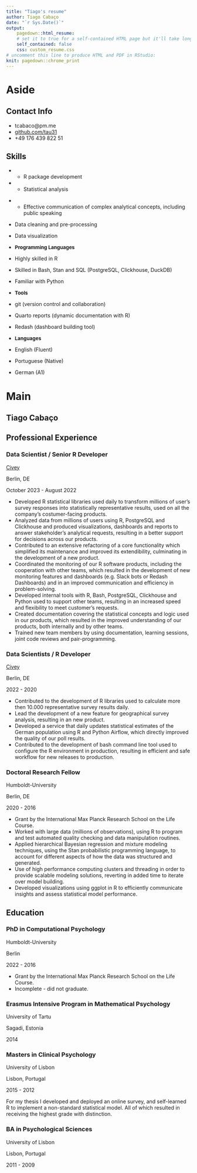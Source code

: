 ```yaml
---
title: "Tiago's resume"
author: Tiago Cabaço
date: "`r Sys.Date()`"
output:
    pagedown::html_resume:
    # set it to true for a self-contained HTML page but it'll take longer to render
    self_contained: false
    css: custom_resume.css
# uncomment this line to produce HTML and PDF in RStudio:
knit: pagedown::chrome_print
---
```


Aside
================================================================================


Contact Info {#contact}
--------------------------------------------------------------------------------

- <i class="fa fa-envelope"></i> tcabaco@pm.me
- <i class="fa fa-github"></i> [github.com/tau31](https://github.com/tau31)
- <i class="fa fa-phone"></i> +49 176 439 822 51


Skills {#skills}
--------------------------------------------------------------------------------
<!-- - <span style = "font-size:8pt">(Legend: </span> -->
<!-- <span style="font-size: 8pt; text-decoration:underline; text-decoration-color: #3491b4">Self-taught</span>  -->
<!-- <span style="font-size: 8pt">/</span>  -->
<!-- <span style="font-size: 8pt; text-decoration:underline; text-decoration-color: #b47d34">Mentored</span> -->
<!-- <span style = "font-size:8pt">)</span> -->

- - R package development

- - Statistical analysis

<!-- - - <span style="text-decoration:underline; text-decoration-color: #b47d34">Bayesian inference</span> -->

<!-- - - <span style="text-decoration:underline; text-decoration-color: #b47d34">Probabilistic programming</span> -->
<!-- - Probabilistic programming -->

- - Effective communication of complex analytical concepts, including public speaking

<!-- - - <span style="text-decoration:underline; text-decoration-color: #3491b4">Data cleaning</span>  -->
<!-- and <span style="text-decoration:underline; text-decoration-color: #3491b4">pre-processing</span> -->
- Data cleaning and pre-processing

<!-- - - <span style="text-decoration:underline; text-decoration-color: #3491b4">Data visualization</span> -->
- Data visualization

- <span style="font-size:10pt">**Programming Languages**</span>

<!-- - Highly skilled in <span style="text-decoration:underline; text-decoration-color: #3491b4">R</span>, <span style="text-decoration:underline; text-decoration-color: #b47d34">Stan</span> and <span style="text-decoration:underline; text-decoration-color: #3491b4">Latex</span> -->

- Highly skilled in R 

<!-- - Skilled in <span style="text-decoration:underline; text-decoration-color: #3491b4">Bash</span> and PostgreSQL -->

- Skilled in Bash, Stan and SQL (PostgreSQL, Clickhouse, DuckDB)

- Familiar with Python
<!-- Tools {#skills} -->
<!-- -------------------------------------------------------------------------------- -->

- <span style="font-size:10pt">**Tools**</span>

- git (version control and collaboration)
- Quarto reports (dynamic documentation with R)
- Redash (dashboard building tool)

<!-- - <span style="text-decoration:underline; text-decoration-color: #3491b4">Git</span> (version control and collaboration)  -->
<!-- - <span style="text-decoration:underline; text-decoration-color: #3491b4">Quarto reports</span> (dynamic documentation with R) -->

<!-- Languages {#skills} -->
<!-- -------------------------------------------------------------------------------- -->

- <span style="font-size:10pt">**Languages**</span>

- English (Fluent)
- Portuguese (Native)
- German (A1)


Main 
================================================================================

Tiago Cabaço {#title}
--------------------------------------------------------------------------------
<!-- ### About me -->
<!-- I hold a Master degree in Psychology and I am a Data Scientist that uses tools like R, SQL, Python and Bash. -->

<!-- I enjoy the challenges of processing and exploring complex data, and I use statistics to  -->
<!-- uncover findings and insights. -->

<!-- I welcome the collaboration with colleagues and I am very driven to adjust to each audience when communicating -->
<!-- findings and results. -->

<!-- Being able to dive deep into new topics and learn new technologies, is something that is very dear to me.  -->

<!-- I am looking for an opportunity where I can use my skills to make a difference in people's life and in our society. -->

Professional Experience {data-icon=laptop}
--------------------------------------------------------------------------------

### Data Scientist / Senior R Developer

[Civey](https://civey.com/) 

Berlin, DE

October 2023 - August 2022

- Developed R statistical libraries used daily to transform millions of user's survey responses 
into statistically representative results, used on all the company's costumer-facing products. 
- Analyzed data from millions of users using R, PostgreSQL and Clickhouse and produced visualizations, 
dashboards and reports to answer stakeholder's analytical requests, resulting in a better support for decisions 
across our products.
- Contributed to an extensive refactoring of a core functionality which
simplified its maintenance and improved its extendibility, culminating in the development of a new
product. 
- Coordinated the monitoring of our R software products, including the cooperation with 
other teams, which resulted in the development of new monitoring features and dashboards (e.g. Slack bots or 
Redash Dashboards) and in an improved communication and efficiency in problem-solving. 
- Developed internal tools with R, Bash, PostgreSQL, Clickhouse and Python used to support other teams,
resulting in an increased speed and flexibility to meet customer's requests. 
- Created documentation covering the statistical concepts and logic used in our products, which resulted in the 
improved understanding of our products, both internally and by other teams. 
- Trained new team members by using documentation, learning sessions, joint code reviews and 
pair-programming.

### Data Scientists / R Developer

[Civey](https://civey.com/) 

Berlin, DE

2022 - 2020

- Contributed to the development of R libraries used to calculate more then 10.000 representative survey 
results daily.  
- Lead the development of a new feature for geographical survey analysis, resulting in an new product. 
- Developed a service that daily updates statistical estimates of the German population using R and Python Airflow, 
which directly improved the quality of our poll results.  
- Contributed to the development of bash command line tool used to configure the R environment in production, resulting 
in efficient and safe workflow for new releases to production.   

### Doctoral Research Fellow

Humboldt-University 

Berlin, DE

2020 - 2016

- Grant by the International Max Planck Research School on the Life Course.
- Worked with large data (millions of observations), using R to program and test automated quality checking and data manipulation routines.  
- Applied hierarchical Bayesian regression and mixture modeling techniques, using the Stan probabilistic programming language, to account for different aspects of how the data was structured and generated.
- Use of high performance computing clusters and threading in order to provide scalable modeling solutions, reverting in added time to iterate over model building. 
- Developed visualizations using ggplot in R to efficiently communicate insights and assess statistical model performance.

<!-- ### Research Trainee   -->

<!-- Psychological methods group -->

<!-- University of Amsterdam, NL -->

<!-- 2016 - 2015 -->

<!-- - Created, maintained an archival data base with historical events from the Psychometric Society, resulting in a publication.  -->
<!-- - Developed R based animated network visualizations of sequences of historical events.  -->


<!-- ### Telemarketer -->

<!-- Yourvoice Contact Solutions lda -->

<!-- Lisbon, Portugal -->

<!-- 2015 - 2014 -->

<!-- - Acquired a goal-orientation attitude and skills needed to work in a fast-paced and high pressure role, as demonstrated by being in the 'Top 5' employees for successive months. -->

<!-- ### Psychologist, intern -->

<!-- Center for Family  and Parental Support -->

<!-- Barreiro, Portugal -->

<!-- 2014 - 2013 -->

<!-- - Developed inter-disciplinary team work and project management skills by conducting community interventional events. -->


<!-- ### Research Consultant -->

<!-- Freelance -->

<!-- Lisbon, Portugal -->

<!-- 2014 - 2012 -->

<!-- - Consulted several research projects by supporting data analysis projects, and by conducting and translating structured interviews. -->


<!-- ### Librarian -->

<!-- Library of Psychology, University of Lisbon -->

<!-- Lisbon, Portugal -->

<!-- 2013 - 2012  -->

<!-- - Developed my communication and organizational skills, by being responsible for costumer care and for organizing storage repositories. -->


<!-- ### Research Assistant  -->

<!-- Cognitive psychology lab -->

<!-- University of Lisbon, Portugal -->

<!-- 2012 - 2011 -->

<!-- - Assisted ongoing research projects by doing data collection and literature review, resulting in an authored publication and development of project management skills. -->


<!-- ### Research Fellow -->

<!-- Grant by Amadeu Dias Foundation -->

<!-- Lisbon, Portugal -->

<!-- 2011 - 2010 -->

<!-- - Responsible for data collection, lab management and reporting. The project received the foundation's award for best social sciences project. -->



Education {data-icon=graduation-cap}
--------------------------------------------------------------------------------

### PhD in Computational Psychology

Humboldt-University

Berlin

2022 - 2016

- Grant by the International Max Planck Research School on the Life Course.
- Incomplete - did not graduate.

### Erasmus Intensive Program in Mathematical Psychology

University of Tartu

Sagadi, Estonia

2014


### Masters in Clinical Psychology

University of Lisbon

Lisbon, Portugal

2015 - 2012

For my thesis I developed and deployed an online survey, and self-learned R to implement a non-standard statistical model. All of which resulted in receiving the highest grade with distinction.  


### BA in Psychological Sciences

University of Lisbon

Lisbon, Portugal

2011 - 2009


<!-- Civic participation {data-icon=hands-helping}
--------------------------------------------------------------------------------

### Student representation

Graduate students representative

Berlin

2018 - 2017

- Agilized the communication between administration and students. 


### Elder Care

Elderly Care Home

Lisbon, Portugal

2014 - 2013

Supported physiotherapy sessions with the elderly.


### Student representation
Pedagogical Counsel

Faculty of Psychology, University of Lisbon

2013 - 2009

- As student body representative, I made the connection between students and faculty. 
- I was responsible for scheduling the exams for all courses and represented the faculty in an external evaluation process.  -->

<!-- ### Disaster Relief -->

<!-- Faculty of Psychology -->

<!-- University of Lisbon, Portugal -->

<!-- 2010 -->

<!-- - Organized a Goods Collection Campaign to support Madeira's population, when it was affected by disaster floods in February 2010. -->


<!-- ### Drug Addiction and Homelessness -->

<!-- Teen Challenge -->

<!-- Lisbon, Portugal -->

<!-- 2009 - 2006 -->

<!-- - Volunteered at the food and syringes delivery team. Organized and conducted community activities for children and elderly people in a disadvantaged neighborhood. -->

<!-- 
Publications {data-icon=file}
--------------------------------------------------------------------------------

- Wijsen, L. D., Borsboom, D.,  **Cabaço, T.**, & Heiser, W. J. (2019).  *An Academic Genealogy of Psychometric Society Presidents*. *Psychometrika*, *84*(2), 562-588.
- Almeida, J., Mahon, B. Z., Zapater-Raberov, V., Dziuba, A., **Cabaço, T.**, Marques, J. F., & Caramazza, A. (2014). Grasping with the eyes: *The role of elongation in visual recognition of manipulable objects. Cognitive, Affective, & Behavioral Neuroscience*, *14*(1), 319-335. -->
